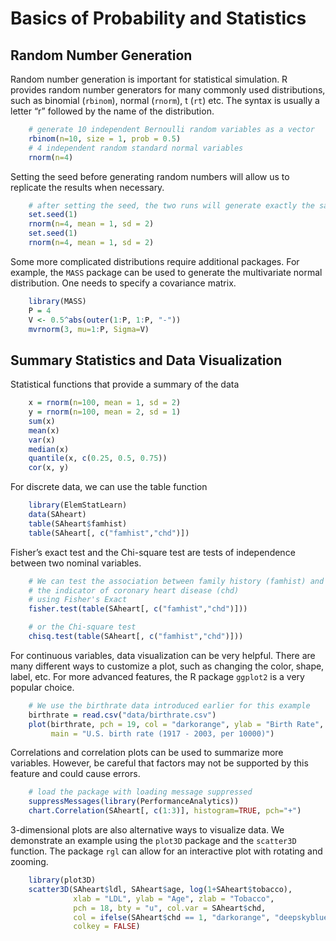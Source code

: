 # Basics of Probability and Statistics

## Random Number Generation 

Random number generation is important for statistical simulation. R provides random number generators for many commonly used distributions, such as binomial (`rbinom`), normal (`rnorm`), t (`rt`) etc. The syntax is usually a letter "r" followed by the name of the distribution. 

```r
    # generate 10 independent Bernoulli random variables as a vector
    rbinom(n=10, size = 1, prob = 0.5)
    # 4 independent random standard normal variables
    rnorm(n=4)
```

Setting the seed before generating random numbers will allow us to replicate the results when necessary. 
```r
    # after setting the seed, the two runs will generate exactly the same "random" numbers
    set.seed(1)
    rnorm(n=4, mean = 1, sd = 2)
    set.seed(1)
    rnorm(n=4, mean = 1, sd = 2)
```

Some more complicated distributions require additional packages. For example, the `MASS` package can be used to generate the multivariate normal distribution. One needs to specify a covariance matrix. 
```r
    library(MASS)
    P = 4
    V <- 0.5^abs(outer(1:P, 1:P, "-"))
    mvrnorm(3, mu=1:P, Sigma=V)
```

## Summary Statistics and Data Visualization

Statistical functions that provide a summary of the data
```r
    x = rnorm(n=100, mean = 1, sd = 2)
    y = rnorm(n=100, mean = 2, sd = 1)
    sum(x)
    mean(x)
    var(x)
    median(x)
    quantile(x, c(0.25, 0.5, 0.75))
    cor(x, y)
```

For discrete data, we can use the table function
```r
    library(ElemStatLearn)
    data(SAheart)
    table(SAheart$famhist)
    table(SAheart[, c("famhist","chd")])
```

Fisher's exact test and the Chi-square test are tests of independence between two nominal variables.

```r
    # We can test the association between family history (famhist) and 
    # the indicator of coronary heart disease (chd)
    # using Fisher's Exact
    fisher.test(table(SAheart[, c("famhist","chd")]))

    # or the Chi-square test
    chisq.test(table(SAheart[, c("famhist","chd")]))
```

For continuous variables, data visualization can be very helpful. There are many different ways to customize a plot, such as changing the color, shape, label, etc. For more advanced features, the R package `ggplot2` is a very popular choice. 
```r
    # We use the birthrate data introduced earlier for this example
    birthrate = read.csv("data/birthrate.csv")
    plot(birthrate, pch = 19, col = "darkorange", ylab = "Birth Rate",
         main = "U.S. birth rate (1917 - 2003, per 10000)")
```

Correlations and correlation plots can be used to summarize more variables. However, be careful that factors may not be supported by this feature and could cause errors. 
```r
    # load the package with loading message suppressed
    suppressMessages(library(PerformanceAnalytics))
    chart.Correlation(SAheart[, c(1:3)], histogram=TRUE, pch="+")
```

3-dimensional plots are also alternative ways to visualize data. We demonstrate an example using the `plot3D` package and the `scatter3D` function. The package `rgl` can allow for an interactive plot with rotating and zooming. 

```r
    library(plot3D)
    scatter3D(SAheart$ldl, SAheart$age, log(1+SAheart$tobacco), 
              xlab = "LDL", ylab = "Age", zlab = "Tobacco",
              pch = 18, bty = "u", col.var = SAheart$chd, 
              col = ifelse(SAheart$chd == 1, "darkorange", "deepskyblue"),
              colkey = FALSE)
```

